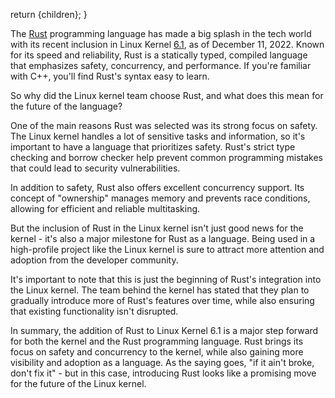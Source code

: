 

  return <BasePost title={title} description={description} imgSrc={imgSrc} imgAlt={imgAlt} pubDate={pubDate}>{children}</BasePost>;
}

The [Rust](https://www.rust-lang.org) programming language has made a big splash in the tech world with its recent inclusion in Linux Kernel [6.1](https://lkml.org/lkml/2022/12/11/206), as of December 11, 2022. Known for its speed and reliability, Rust is a statically typed, compiled language that emphasizes safety, concurrency, and performance. If you're familiar with C++, you'll find Rust's syntax easy to learn.

So why did the Linux kernel team choose Rust, and what does this mean for the future of the language?

One of the main reasons Rust was selected was its strong focus on safety. The Linux kernel handles a lot of sensitive tasks and information, so it's important to have a language that prioritizes safety. Rust's strict type checking and borrow checker help prevent common programming mistakes that could lead to security vulnerabilities.

In addition to safety, Rust also offers excellent concurrency support. Its concept of "ownership" manages memory and prevents race conditions, allowing for efficient and reliable multitasking.

But the inclusion of Rust in the Linux kernel isn't just good news for the kernel - it's also a major milestone for Rust as a language. Being used in a high-profile project like the Linux kernel is sure to attract more attention and adoption from the developer community.

It's important to note that this is just the beginning of Rust's integration into the Linux kernel. The team behind the kernel has stated that they plan to gradually introduce more of Rust's features over time, while also ensuring that existing functionality isn't disrupted.

In summary, the addition of Rust to Linux Kernel 6.1 is a major step forward for both the kernel and the Rust programming language. Rust brings its focus on safety and concurrency to the kernel, while also gaining more visibility and adoption as a language. As the saying goes, "if it ain't broke, don't fix it" - but in this case, introducing Rust looks like a promising move for the future of the Linux kernel.
